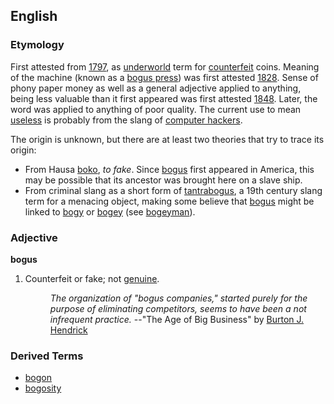 ==English==
===Etymology===
First attested from [[w:1797|1797]], as [[underworld]] term for [[counterfeit]] coins. Meaning of the machine (known as a [[bogus press]]) was first attested [[w:1828|1828]]. Sense of phony paper money as well as a general adjective applied to anything, being less valuable than it first appeared was first attested [[w:1848|1848]]. Later, the word was applied to anything of poor quality. The current use to mean [[useless]] is probably from the slang of [[computer hacker]]s.

The origin is unknown, but there are at least two theories that try to trace its origin:
*From Hausa [[boko]], ''to fake''. Since [[bogus]] first appeared in America, this may be possible that its ancestor was brought here on a slave ship.
*From criminal slang as a short form of [[tantrabogus]], a 19th century slang term for a menacing object, making some believe that [[bogus]] might be linked to [[bogy]] or [[bogey]] (see [[bogeyman]]).

===Adjective===
'''bogus''' 
# Counterfeit or fake; not [[genuine]].
#: ''The organization of "bogus companies," started purely for the purpose of eliminating competitors, seems to have been a not infrequent practice.'' --"The Age of Big Business" by [[w:Burton J. Hendrick|Burton J. Hendrick]]

===Derived Terms===
*[[bogon]]
*[[bogosity]]